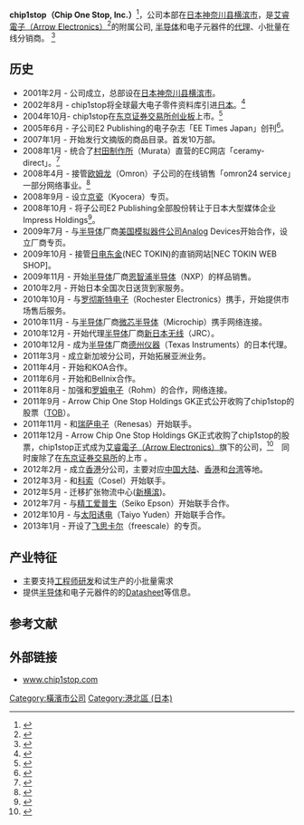 {{Infobox_Company
|company_name=chip1stop
|company_name_en=Chip One Stop, Inc.
|foundation=2001年
|location={{flagicon|JPN}}[[日本|日本]][[神奈川县|神奈川县]][[横滨市|横滨市]]
|president=[[高乘正行|高乘正行]]（Mark Kojo）<ref>{{Cite web |url=http://www.jeenet.jp/2009/07/08/028-2/ |title=高乘正行（Mark Kojo） |accessdate=2013-05-08 |archive-date=2014-02-21 |archive-url=https://web.archive.org/web/20140221104939/http://www.jeenet.jp/2009/07/08/028-2/ |dead-url=no }}</ref>
|CEO=[[高乘正行|高乘正行]]
|industry=[[半导体|半导体]]和电子元器件的[[代理|代理]]・分销
|asset=10億6,728万0,869日元 （2012年12月31日）
|num_employees=155人（2013年4月）
|products=[[半导体|半导体]]、电子元器件
|homepage=[http://www.chip1stop.com/ www.chip1stop.com]
}}

'''chip1stop（Chip One Stop, Inc.）'''<ref>{{Cite web |url=http://ja.wikipedia.org/wiki/ |title=日语维基百科的chip1stop词条说明 |accessdate=2013-05-08 |archive-date=2012-01-27 |archive-url=https://web.archive.org/web/20120127045859/http://ja.wikipedia.org/wiki/ |dead-url=no }}</ref>，公司本部在[[日本|日本]][[神奈川县|神奈川县]][[横滨市|横滨市]]，是[[艾睿電子（Arrow_Electronics）|艾睿電子（Arrow Electronics）]]<ref>{{Cite web |url=http://en.wikipedia.org/wiki/Arrow_Electronics |title=Arrow Electronics |accessdate=2013-05-08 |archive-date=2013-06-15 |archive-url=https://web.archive.org/web/20130615220716/http://en.wikipedia.org/wiki/Arrow_Electronics |dead-url=no }}</ref>的附属公司,
[[半导体|半导体]]和电子元器件的[[代理|代理]]、小批量在线分销商。
<ref>{{Cite web |url=http://www.logi-biz.com/pdf-data.php?id=540 |title=chip1stop的商业模式 |accessdate=2013-05-08 |archive-date=2016-04-08 |archive-url=https://web.archive.org/web/20160408233824/http://www.logi-biz.com/pdf-data.php?id=540 |dead-url=no }}</ref>

==历史==
*2001年2月 - 公司成立，总部设在[[日本|日本]][[神奈川县|神奈川县]][[横滨市|横滨市]]。
*2002年8月 - chip1stop将全球最大电子零件资料库引进[[日本|日本]]。<ref>{{Cite web |url=http://big5.nikkeibp.com.cn/news/mobi/25476-200208260117.html |title=chip1stop將全球最大電子零件資料庫引進日本 |accessdate=2013-05-08 |archive-date=2016-03-04 |archive-url=https://web.archive.org/web/20160304185126/http://big5.nikkeibp.com.cn/news/mobi/25476-200208260117.html |dead-url=no }}</ref>
*2004年10月- chip1stop在[[东京证券交易所|东京证券交易所]][[创业板|创业板]]上市。<ref>{{Cite web |url=http://star.ap.teacup.com/okiraku/1646.html |title=chip1stop在东京证券交易所创业板上市 |accessdate=2013-05-08 |archive-date=2013-06-30 |archive-url=https://archive.is/20130630095212/http://star.ap.teacup.com/okiraku/1646.html |dead-url=no }}</ref>
*2005年6月 - 子公司E2 Publishing的电子杂志「EE Times Japan」创刊<ref>{{Cite web |url=http://secwords.com/%E6%A0%AA%E5%BC%8F%E4%BC%9A%E7%A4%BE%E3%83%81%E3%83%83%E3%83%97%E3%83%AF%E3%83%B3%E3%82%B9%E3%83%88%E3%83%83%E3%83%97.html |title=「EE Times Japan」创刊 |access-date=2013-05-08 |archive-url=https://web.archive.org/web/20160304200629/http://secwords.com/%E6%A0%AA%E5%BC%8F%E4%BC%9A%E7%A4%BE%E3%83%81%E3%83%83%E3%83%97%E3%83%AF%E3%83%B3%E3%82%B9%E3%83%88%E3%83%83%E3%83%97.html |archive-date=2016-03-04 |dead-url=yes }}</ref>。
*2007年1月 - 开始发行文摘版的商品目录。首发10万部。
*2008年1月 - 统合了[[村田制作所|村田制作所]]（Murata）直营的EC网店「ceramy-direct」。<ref>{{Cite web |url=http://star.ap.teacup.com/okiraku/1646.html |title=chip1stop统合Murata直营网店 |accessdate=2013-05-08 |archive-date=2013-06-30 |archive-url=https://archive.is/20130630095212/http://star.ap.teacup.com/okiraku/1646.html |dead-url=no }}</ref>
*2008年4月 - 接管[[欧姆龙|欧姆龙]]（Omron）子公司的在线销售「omron24 service」一部分网络事业。<ref>{{Cite web |url=http://www.e-light21.com/fatopics/data-74.html |title=omron24 service服务停止 |accessdate=2013-05-08 |archive-date=2008-04-11 |archive-url=https://web.archive.org/web/20080411221859/http://www.e-light21.com/fatopics/data-74.html |dead-url=no }}</ref>
*2008年9月 - 设立[[京瓷|京瓷]]（Kyocera）专页。
*2008年10月 - 将子公司E2 Publishing全部股份转让于日本大型媒体企业Impress Holdings<ref>{{Cite web |url=http://www.impressholdings.com/ |title=Impress Holdings官网 |accessdate=2013-05-08 |archive-date=2013-05-13 |archive-url=https://web.archive.org/web/20130513203956/http://www.impressholdings.com/ |dead-url=no }}</ref>。
*2009年7月 - 与[[半导体|半导体]]厂商[[美国模拟器件公司|美国模拟器件公司]]Analog Devices开始合作，设立厂商专页。
*2009年10月 - 接管[[日电东金|日电东金]](NEC TOKIN)的直销网站[NEC TOKIN WEB SHOP]。
*2009年11月 - 开始[[半导体|半导体]]厂商[[恩智浦半导体|恩智浦半导体]]（NXP）的样品销售。
*2010年2月 - 开始日本全国次日送货到家服务。
*2010年10月 - 与[[罗彻斯特电子|罗彻斯特电子]]（Rochester Electronics）携手，开始提供市场售后服务。
*2010年11月 - 与[[半导体|半导体]]厂商[[微芯半导体|微芯半导体]]（Microchip）携手网络连接。
*2010年12月 - 开始代理[[半导体|半导体]]厂商[[新日本无线|新日本无线]]（JRC）。
*2010年12月 - 成为[[半导体|半导体]]厂商[[德州仪器|德州仪器]]（Texas Instruments）的日本代理。
*2011年3月 - 成立新加坡分公司，开始拓展亚洲业务。
*2011年4月 - 开始和KOA合作。
*2011年6月 - 开始和Bellnix合作。
*2011年8月 - 加强和[[罗姆电子|罗姆电子]]（Rohm）的合作，网络连接。
*2011年9月 - Arrow Chip One Stop Holdings GK正式公开收购了chip1stop的股票（[[TOB|TOB]]）。
*2011年11月 - 和[[瑞萨电子|瑞萨电子]]（Renesas）开始联手。
*2011年12月 - Arrow Chip One Stop Holdings GK正式收购了chip1stop的股票，chip1stop正式成为[[艾睿電子（Arrow_Electronics）|艾睿電子（Arrow Electronics）]]旗下的公司，<ref>{{Cite web |url=http://finance.yahoo.com/news/Arrow-Acquires-Chip-One-zacks-3335584849.html |title=Arrow Acquires Chip One Stop |accessdate=2013-05-08 |archive-date=2016-03-05 |archive-url=https://web.archive.org/web/20160305213612/http://finance.yahoo.com/news/Arrow-Acquires-Chip-One-zacks-3335584849.html |dead-url=no }}</ref>　同时废除了在[[东京证券交易所|东京证券交易所]]的上市 。
*2012年2月 - 成立[[香港|香港]]分公司，主要对应[[中国大陆|中国大陆]]、[[香港|香港]]和[[台湾|台湾]]等地。
*2012年3月 - 和[[科索|科索]]（Cosel）开始联手。
*2012年5月 - 迁移扩张物流中心([[新横滨|新横滨]])。
*2012年7月 - 与[[精工爱普生|精工爱普生]]（Seiko Epson）开始联手合作。
*2012年10月 - 与[[太阳诱电|太阳诱电]]（Taiyo Yuden）开始联手合作。
*2013年1月 - 开设了[[飞思卡尔|飞思卡尔]]（freescale）的专页。

==产业特征==
*主要支持[[工程师|工程师]][[研发|研发]]和试生产的小批量需求
*提供[[半导体|半导体]]和电子元器件的的[[Datasheet|Datasheet]]等信息。


==参考文献==
{{reflist}}


==外部链接==
*[http://www.chip1stop.com/ www.chip1stop.com]{{Wayback|url=http://www.chip1stop.com/ |date=20130515044714 }}

[[Category:橫濱市公司|Category:橫濱市公司]]
[[Category:港北區_(日本)|Category:港北區 (日本)]]